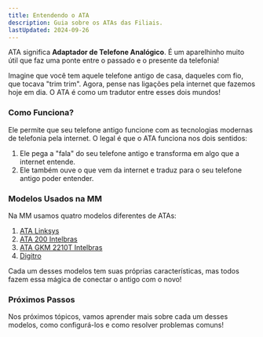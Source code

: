 ```yaml
---
title: Entendendo o ATA
description: Guia sobre os ATAs das Filiais.
lastUpdated: 2024-09-26
---
```


ATA significa **Adaptador de Telefone Analógico**. É um aparelhinho muito útil que faz uma ponte entre o passado e o presente da telefonia!

Imagine que você tem aquele telefone antigo de casa, daqueles com fio, que tocava "trim trim". Agora, pense nas ligações pela internet que fazemos hoje em dia. O ATA é como um tradutor entre esses dois mundos!

### Como Funciona?
Ele permite que seu telefone antigo funcione com as tecnologias modernas de telefonia pela internet.
O legal é que o ATA funciona nos dois sentidos:

1. Ele pega a "fala" do seu telefone antigo e transforma em algo que a internet entende.
2. Ele também ouve o que vem da internet e traduz para o seu telefone antigo poder entender.

### Modelos Usados na MM

Na MM usamos quatro modelos diferentes de ATAs:


1. <a href="/voip/atas/linksys/">ATA Linksys</a>
2. <a href="/voip/atas/linksys/">ATA 200 Intelbras</a> 
3. <a href="/voip/atas/linksys/">ATA GKM 2210T Intelbras</a>
4. <a href="/voip/atas/linksys/">Digitro</a>

Cada um desses modelos tem suas próprias características, mas todos fazem essa mágica de conectar o antigo com o novo!

### Próximos Passos

Nos próximos tópicos, vamos aprender mais sobre cada um desses modelos, como configurá-los e como resolver problemas comuns!
